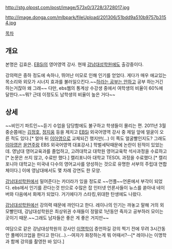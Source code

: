 http://stg.olpost.com/post/image/573x0/3728/3728017.jpg


http://image.donga.com/mlbpark/fileUpload/201306/51bdd9a510b9757b3154.jpg

[[목차]]
== 개요 ==
본명은 김효은. [[EBSi]]의 영어영역 강사. 현재 [[강남대성학원]]에도 출강중이다.

강의력은 중하 정도에 속하나, 뛰어난 미모로 인해 인기를 얻었다. 게다가 매우 애교있는 목소리와 외모가 시너지 효과를 불러일으킨다.~~[[하라는 공부는 안하고]] 공부 하는거긴 하는거잖아 왜 그래~~ 다만, ebs웹의 통계상 수강생 중에서 여학생의 비율이 60%에 달한다.~~뭐? 근데 이정도도 남학생의 비율이 높은 거다~~

== 상세 ==
~~비인기 파트인~~듣기 수업을 담당함에도 불구하고 학생들이 몰리는 편. 2011년 3월 중순쯤에는 [[김정호]], [[정지웅]] 등을 제치고 [[EBSi]] 외국어영역 강사 중 제일 앞에 얼굴이 오른 적도 있다.[* 얼마 뒤 [[이아영]]으로 교체되긴 했지만(...) 이 쪽도 얼굴빨인지도? 그래도 [[이아영]]은 [[윤연주]]랑 EBS 외국어영역 대표강사.] 학벌세탁때문에 논란이 된적이 있었는데. 영남대 영어교육과를 졸업하고, 고려대학교 대학원 영어교육학 석사과정을 수료하고[* 논문은 쓰지 않고, 수료만 했다.] 캘리포니아 대학교 TESOL 과정을 수료했다.[* 캘리포니아 대학교는 미국내 다수의 영어교사를 양성하는 것으로 유명한 서부의 주립대 연합체이다.] 이에 영남대에서도 몇 차례 강연도 한 모양. 

[[강남대성학원]]에서 밀어준다는 카더라가 있을 정도로 ~~언플~~언론에서 부각이 되었다. ebs에서 인기를 끈다는것 만으로 수많은 잡 인터넷 언론사들이 뉴스를 쏟아내 네이버와 다음에서 화제가 되었다. 거기에다가 스타킹,위대한 탄생에도 나왔다. 

[[강남대성학원]]에선 강의력 때문에 까인다고 한다. 레이나의 인기는 까놓고 말해 거의 외모빨인데, 강남대성학원은 최상위권 수재들이 정말로 1년동안 죽자고 공부하러 모이는 곳이기 때문.~~그래도 남자들은 좋은 게 좋은 거지만~~


여담으로 같은 강남대성학원의 강사인 [[이명학]]이 증언하길 강의 찍기 전에 무려 3시간동안 풀메이크업을 한다고 한다(...).--여자가 화장하는게 뭐 어때서?--[* 레이나는 이명학과 함께 <Real Listening with 레이나> 강의를 촬영한 바 있다.]
